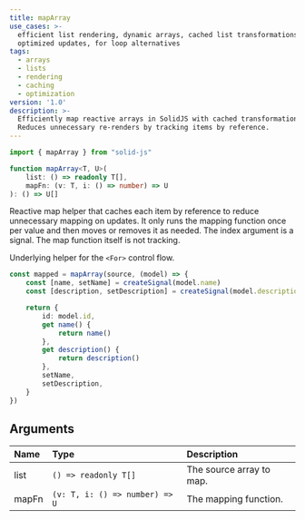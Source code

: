 ```yaml
---
title: mapArray
use_cases: >-
  efficient list rendering, dynamic arrays, cached list transformations,
  optimized updates, for loop alternatives
tags:
  - arrays
  - lists
  - rendering
  - caching
  - optimization
version: '1.0'
description: >-
  Efficiently map reactive arrays in SolidJS with cached transformations.
  Reduces unnecessary re-renders by tracking items by reference.
---
```


```ts
import { mapArray } from "solid-js"

function mapArray<T, U>(
	list: () => readonly T[],
	mapFn: (v: T, i: () => number) => U
): () => U[]

```

Reactive map helper that caches each item by reference to reduce unnecessary mapping on updates. 
It only runs the mapping function once per value and then moves or removes it as needed. 
The index argument is a signal. The map function itself is not tracking.

Underlying helper for the `<For>` control flow.

```ts
const mapped = mapArray(source, (model) => {
	const [name, setName] = createSignal(model.name)
	const [description, setDescription] = createSignal(model.description)

	return {
		id: model.id,
		get name() {
			return name()
		},
		get description() {
			return description()
		},
		setName,
		setDescription,
	}
})
```

## Arguments

| Name  | Type                           | Description              |
| :---- | :----------------------------- | :----------------------- |
| list  | `() => readonly T[]`           | The source array to map. |
| mapFn | `(v: T, i: () => number) => U` | The mapping function.    |
